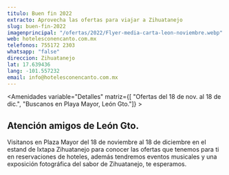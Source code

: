 ```yaml
---
titulo: Buen fin 2022
extracto: Aprovecha las ofertas para viajar a Zihuatanejo
slug: buen-fin-2022
imagenprincipal: "/ofertas/2022/Flyer-media-carta-leon-noviembre.webp"
web: hotelesconencanto.com.mx
telefonos: 755172 2303
whatsapp: "false"
direccion: Zihuatanejo
lat: 17.639436
lang: -101.557232
email: info@hotelesconencanto.com.mx
---
```



<Amenidades variable="Detalles" matriz={[ "Ofertas del 18 de nov. al 18 de dic.", "Buscanos en Playa Mayor, León Gto."]} > 


## Atención amigos de León Gto.

Visitanos en Plaza Mayor del 18 de noviembre al 18 de diciembre en el estand de Ixtapa Zihuatanejo para conocer las ofertas que tenemos para ti en reservaciones de hoteles, además tendremos eventos musicales y una exposición fotográfica del sabor de Zihuatanejo, te esperamos.


</Amenidades>

